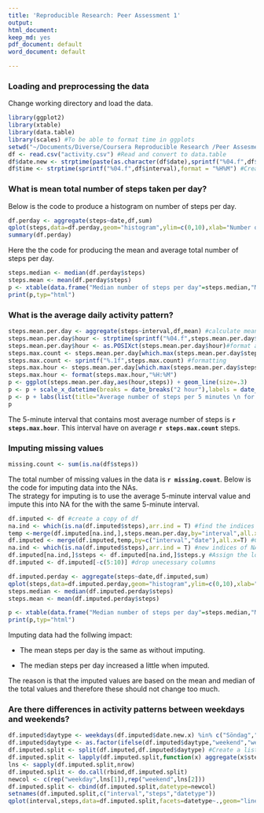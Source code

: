 ```yaml
---
title: 'Reproducible Research: Peer Assessment 1'
output:
html_document:
keep_md: yes
pdf_document: default
word_document: default

---
```



### Loading and preprocessing the data
Change working directory and load the data.
```r
library(ggplot2)
library(xtable)
library(data.table)
library(scales) #To be able to format time in ggplots
setwd("~/Documents/Diverse/Coursera Reproducible Research /Peer Assesment 1/Peeras1/RepData_PeerAssessment1/")
df <- read.csv("activity.csv") #Read and convert to data.table
df$date.new <- strptime(paste(as.character(df$date),sprintf("%04.f",df$interval)),format = "%Y-%m-%d %H%M") #Create a new date column in format POSIX
df$time <- strptime(sprintf("%04.f",df$interval),format = "%H%M") #Create a new date column in format POSIX

```

### What is mean total number of steps taken per day?
Below is the code to produce a histogram on number of steps per day.
```r
df.perday <- aggregate(steps~date,df,sum)
qplot(steps,data=df.perday,geom="histogram",ylim=c(0,10),xlab="Number of steps per day",ylab="Count",binwidth=500)
summary(df.perday)
```

Here the the code for producing the mean and average total number of steps per day.
```r
steps.median <- median(df.perday$steps)
steps.mean <- mean(df.perday$steps)
p <- xtable(data.frame("Median number of steps per day"=steps.median,"Mean number of steps per day"=steps.mean))
print(p,typ="html")
```

### What is the average daily activity pattern?
```r
steps.mean.per.day <- aggregate(steps~interval,df,mean) #calculate mean per 5-minute interval.
steps.mean.per.day$hour <- strptime(sprintf("%04.f",steps.mean.per.day$interval),format = "%H%M") #Create a new date column in format POSIX
steps.mean.per.day$hour <- as.POSIXct(steps.mean.per.day$hour)#format as POSIXct
steps.max.count <- steps.mean.per.day[which.max(steps.mean.per.day$steps),]$steps #find max number of steps during an average day.
steps.max.count <- sprintf("%.1f",steps.max.count) #formatting
steps.max.hour <- steps.mean.per.day[which.max(steps.mean.per.day$steps),]$hour #find the hour for the max number
steps.max.hour <- format(steps.max.hour,"%H:%M")
p <- ggplot(steps.mean.per.day,aes(hour,steps)) + geom_line(size=.3)
p <- p + scale_x_datetime(breaks = date_breaks("2 hour"),labels = date_format("%H:%m"))
p <- p + labs(list(title="Average number of steps per 5 minutes \n for the whole measurement period",y="Average number of steps per 5 minutes",x="Time"))
p
```

The 5-minute interval that contains most average number of steps is **`r steps.max.hour`**. This interval have on average **`r steps.max.count`** steps.

### Imputing missing values
```r
missing.count <- sum(is.na(df$steps))
```
The total number of missing values in the data is **`r missing.count`**.
Below is the code for imputing data into the NAs.  
The strategy for imputing is to use the average 5-minute interval value and impute this into NA for the with the same 5-minute interval.  


```r
df.imputed <- df #create a copy of df 
na.ind <- which(is.na(df.imputed$steps),arr.ind = T) #find the indices where steps are NA.
temp <-merge(df.imputed[na.ind,],steps.mean.per.day,by="interval",all.x=T)#lookup the 5-minute interval value and place in an intermediate table.
df.imputed <- merge(df.imputed,temp,by=c("interval","date"),all.x=T) #Combined table with both all existing values and a column with replace values.
na.ind <- which(is.na(df.imputed$steps),arr.ind = T) #new indices of NA rows since the table changed structure.
df.imputed[na.ind,]$steps <- df.imputed[na.ind,]$steps.y #Assign the lookuped value into the NAs.
df.imputed <- df.imputed[-c(5:10)] #drop unecessary columns

df.imputed.perday <- aggregate(steps~date,df.imputed,sum)
qplot(steps,data=df.imputed.perday,geom="histogram",ylim=c(0,10),xlab="Number of steps per day",ylab="Count",binwidth=500)
steps.median <- median(df.imputed.perday$steps)
steps.mean <- mean(df.imputed.perday$steps)

p <- xtable(data.frame("Median number of steps per day"=steps.median,"Mean number of steps per day"=steps.mean))
print(p,typ="html")
```
Imputing data had the follwing impact:  

* The mean steps per day is the same as without imputing.

* The median steps per day increased a little when imputed.

The reason is that the imputed values are  based on the mean and median of the total values and therefore these should not change too much.

### Are there differences in activity patterns between weekdays and weekends?
```r
df.imputed$daytype <- weekdays(df.imputed$date.new.x) %in% c("Söndag","Lördag") #create a new column "daytype" which contains TRUE for weekends
df.imputed$daytype <- as.factor(ifelse(df.imputed$daytype,"weekend","weekday")) #Create a factor with labels Weekend and weekdays.
df.imputed.split <- split(df.imputed,df.imputed$daytype) #Create a list with two elements, one for weekdays and one for weekends.
df.imputed.split <- lapply(df.imputed.split,function(x) aggregate(x$steps~x$interval,x,mean))#group per interval per list element
lns <- sapply(df.imputed.split,nrow)
df.imputed.split <- do.call(rbind,df.imputed.split)
newcol <- c(rep("weekday",lns[1]),rep("weekend",lns[2]))
df.imputed.split <- cbind(df.imputed.split,datetype=newcol)
setnames(df.imputed.split,c("interval","steps","datetype"))
qplot(interval,steps,data=df.imputed.split,facets=datetype~.,geom="line",ylab="Average number of steps per interval")

```


